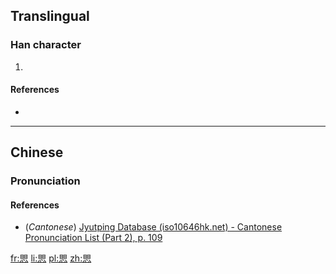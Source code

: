 ==Translingual==

===Han character===
{{Han char|rn=61|rad=心|as=10|sn=14|four=|canj=月山心 (BUP)|ids=⿱⿰[[目]]目[[心]]}}

# {{defn|Han|sort=心10}}

====References====
* {{Han ref|kx=0396.280|dkj=11004|dj=0735.160|hdz=42333.120|uh=6133|ud=24883}}

----

==Chinese==
{{zh-hanzi-box|[[愳]]}}

===Pronunciation===
{{zh-pron
|m=jù
|c=geoi6
|mc=
|oc=
|ma=
|cat=
}}

====References====
* (''Cantonese'') [http://www.iso10646hk.net/jp/document/download.jsp Jyutping Database (iso10646hk.net) - Cantonese Pronunciation List (Part 2), p. 109]

[[fr:愳]]
[[li:愳]]
[[pl:愳]]
[[zh:愳]]